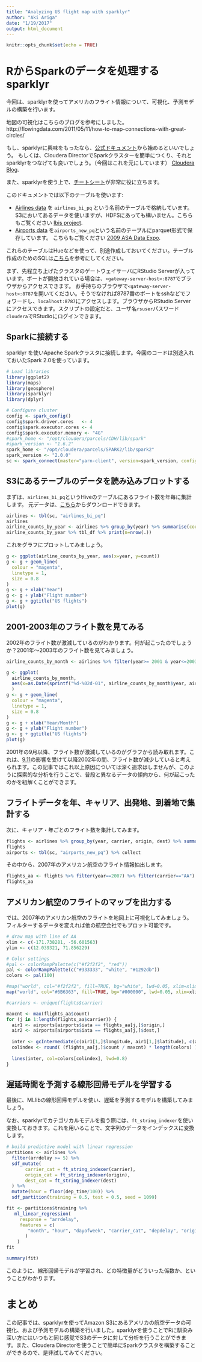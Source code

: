 ```yaml
---
title: "Analyzing US flight map with sparklyr"
author: "Aki Ariga"
date: "1/19/2017"
output: html_document
---
```


```r
knitr::opts_chunk$set(echo = TRUE)
```

# RからSparkのデータを処理するsparklyr

今回は、sparklyrを使ってアメリカのフライト情報について、可視化、予測モデルの構築を行います。

地図の可視化はこちらのブログを参考にしました。
http://flowingdata.com/2011/05/11/how-to-map-connections-with-great-circles/

もし、sparklyrに興味をもったなら、[公式ドキュメント](http://spark.rstudio.com/)から始めるといいでしょう。
もしくは、Cloudera DirectorでSparkクラスターを簡単につくり、それとsparklyrをつなげても良いでしょう。（今回はこれを元にしています）
[Cloudera Blog](https://blog.cloudera.com/blog/2016/12/automating-your-sparklyr-environment-with-cloudera-director/).

また、sparklyrを使う上で、[チートシート](http://spark.rstudio.com/images/sparklyr-cheatsheet.pdf)が非常に役に立ちます。

このドキュメントでは以下のテーブルを使います:

- [Airlines data](https://ibis-resources.s3.amazonaws.com/data/airlines/airlines_parquet.tar.gz) を `airlines_bi_pq` という名前のテーブルで格納しています。S3においてあるデータを使いますが、HDFSにあっても構いません。こちらもご覧ください [Ibis project](http://www.ibis-project.org/pages/data.html#airlines).
- [Airports data](http://stat-computing.org/dataexpo/2009/airports.csv) を`airports_new_pq`という名前のテーブルにparquet形式で保存しています。 こちらもご覧ください [2009 ASA Data Expo](http://stat-computing.org/dataexpo/2009/supplemental-data.html).

これらのテーブルはHueなどを使って、別途作成しておいてください。テーブル作成のためのSQLは[こちら](https://github.com/chezou/cloudera-sparklyr#loading-external-table-on-s3)を参考にしてください。

まず、先程立ち上げたクラスタのゲートウェイサーバにRStudio Serverが入っています。ポートが開放されている場合は、`<gateway-server-host>:8787`でブラウザからアクセスできます。
お手持ちのブラウザで`<gateway-server-host>:8787`を開いてください。そうでなければ8787番のポートをsshなどでフォワードし、`localhost:8787`にアクセスします。ブラウザからRStudio Serverにアクセスできます。スクリプトの設定だと、ユーザ名`rsuser`パスワード`cloudera`でRStudioにログインできます。

## Sparkに接続する

sparklyr を使いApache Sparkクラスタに接続します。今回のコードは別途入れておいたSpark 2.0を使っています。

```r
# Load libraries
library(ggplot2)
library(maps)
library(geosphere)
library(sparklyr)
library(dplyr)

# Configure cluster
config <- spark_config()
config$spark.driver.cores   <- 4
config$spark.executor.cores <- 4
config$spark.executor.memory <- "4G"
#spark_home <- "/opt/cloudera/parcels/CDH/lib/spark"
#spark_version <- "1.6.2"
spark_home <- "/opt/cloudera/parcels/SPARK2/lib/spark2"
spark_version <- "2.0.0"
sc <- spark_connect(master="yarn-client", version=spark_version, config=config, spark_home=spark_home)
```

## S3にあるテーブルのデータを読み込みプロットする

まずは、`airlines_bi_pq`というHiveのテーブルにあるフライト数を年毎に集計します。
元データは、[こちら](https://ibis-resources.s3.amazonaws.com/data/airlines/airlines_parquet.tar.gz)からダウンロードできます。

```r
airlines <- tbl(sc, "airlines_bi_pq")
airlines
airline_counts_by_year <- airlines %>% group_by(year) %>% summarise(count=n()) %>% collect
airline_counts_by_year %>% tbl_df %>% print(n=nrow(.))
```

これをグラフにプロットしてみましょう。

```r
g <- ggplot(airline_counts_by_year, aes(x=year, y=count))
g <- g + geom_line(
  colour = "magenta",
  linetype = 1,
  size = 0.8
)
g <- g + xlab("Year")
g <- g + ylab("Flight number")
g <- g + ggtitle("US flights")
plot(g)
```

## 2001-2003年のフライト数を見てみる
2002年のフライト数が激減しているのがわかります。何が起こったのでしょうか？2001年〜2003年のフライト数を見てみましょう。

```r
airline_counts_by_month <- airlines %>% filter(year>= 2001 & year<=2003) %>% group_by(year, month) %>% summarise(count=n()) %>% collect

g <- ggplot(
  airline_counts_by_month, 
  aes(x=as.Date(sprintf("%d-%02d-01", airline_counts_by_month$year, airline_counts_by_month$month)), y=count)
  )
g <- g + geom_line(
  colour = "magenta",
  linetype = 1,
  size = 0.8
)
g <- g + xlab("Year/Month")
g <- g + ylab("Flight number")
g <- g + ggtitle("US flights")
plot(g)
```

2001年の9月以降、フライト数が激減しているのがグラフから読み取れます。これは、[9.11](https://ja.wikipedia.org/wiki/%E3%82%A2%E3%83%A1%E3%83%AA%E3%82%AB%E5%90%8C%E6%99%82%E5%A4%9A%E7%99%BA%E3%83%86%E3%83%AD%E4%BA%8B%E4%BB%B6)の影響を受けて以降2002年の間、フライト数が減少していると考えられます。この記事ではこれ以上原因については深く追求はしませんが、このように探索的な分析を行うことで、普段と異なるデータの傾向から、何が起こったのかを紐解くことができます。

## フライトデータを年、キャリア、出発地、到着地で集計する

次に、キャリア・年ごとのフライト数を集計してみます。

```r
flights <- airlines %>% group_by(year, carrier, origin, dest) %>% summarise(count=n()) %>% collect
flights
airports <- tbl(sc, "airports_new_pq") %>% collect
```

その中から、2007年のアメリカン航空のフライト情報抽出します。

```r
flights_aa <- flights %>% filter(year==2007) %>% filter(carrier=="AA") %>% arrange(count)
flights_aa
```

## アメリカン航空のフライトのマップを出力する

では、2007年のアメリカン航空のフライトを地図上に可視化してみましょう。フィルターするデータを変えれば他の航空会社でもプロット可能です。

```r
# draw map with line of AA
xlim <- c(-171.738281, -56.601563)
ylim <- c(12.039321, 71.856229)

# Color settings
#pal <- colorRampPalette(c("#f2f2f2", "red"))
pal <- colorRampPalette(c("#333333", "white", "#1292db"))
colors <- pal(100)

#map("world", col="#f2f2f2", fill=TRUE, bg="white", lwd=0.05, xlim=xlim, ylim=ylim)
map("world", col="#6B6363", fill=TRUE, bg="#000000", lwd=0.05, xlim=xlim, ylim=ylim)

#carriers <- unique(flights$carrier)

maxcnt <- max(flights_aa$count)
for (j in 1:length(flights_aa$carrier)) {
  air1 <- airports[airports$iata == flights_aa[j,]$origin,]
  air2 <- airports[airports$iata == flights_aa[j,]$dest,]
  
  inter <- gcIntermediate(c(air1[1,]$longitude, air1[1,]$latitude), c(air2[1,]$longitude, air2[1,]$latitude), n=100, addStartEnd=TRUE)
  colindex <- round( (flights_aa[j,]$count / maxcnt) * length(colors) )
  
  lines(inter, col=colors[colindex], lwd=0.8)
}
```

## 遅延時間を予測する線形回帰モデルを学習する

最後に、MLlibの線形回帰モデルを使い、遅延を予測するモデルを構築してみましょう。

なお、sparklyrでカテゴリカルモデルを扱う際には、`ft_string_indexer`を使い変換しておきます。これを用いることで、文字列のデータをインデックスに変換します。

```r
# build predictive model with linear regression
partitions <- airlines %>%
  filter(arrdelay >= 5) %>%
  sdf_mutate(
       carrier_cat = ft_string_indexer(carrier),
       origin_cat = ft_string_indexer(origin),
       dest_cat = ft_string_indexer(dest)
  ) %>%
  mutate(hour = floor(dep_time/100)) %>%
  sdf_partition(training = 0.5, test = 0.5, seed = 1099)
```

```r
fit <- partitions$training %>%
   ml_linear_regression(
     response = "arrdelay",
     features = c(
        "month", "hour", "dayofweek", "carrier_cat", "depdelay", "origin_cat", "dest_cat", "distance"
       )
    )
fit

summary(fit)
```

このように、線形回帰モデルが学習され、どの特徴量がどういった係数か、ということがわかります。

# まとめ
この記事では、sparklyrを使ってAmazon S3にあるアメリカの航空データの可視化、および予測モデルの構築を行いました。sparklyrを使うことでRに馴染み深い方にはいつもと同じ感覚でS3のデータに対して分析を行うことができます。また、Cloudera Directorを使うことで簡単にSparkクラスタを構築することができるので、是非試してみてください。
